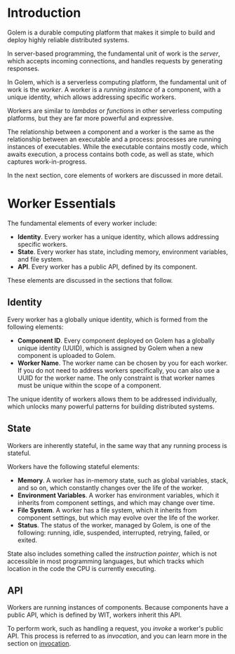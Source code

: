 
# Introduction

Golem is a durable computing platform that makes it simple to build and deploy
highly reliable distributed systems.

In server-based programming, the fundamental unit of work is the _server_, which
accepts incoming connections, and handles requests by generating responses.

In Golem, which is a serverless computing platform, the fundamental unit of
work is the _worker_. A worker is a _running instance_ of a component, with a
unique identity, which allows addressing specific workers.

Workers are similar to _lambdas_ or _functions_ in other serverless computing
platforms, but they are far more powerful and expressive.

<Callout type="info">
  The relationship between a component and a worker is the same as the relationship between an
  executable and a process: processes are running instances of executables. While the executable
  contains mostly code, which awaits execution, a process contains both code, as well as state,
  which captures work-in-progress.
</Callout>

In the next section, core elements of workers are discussed in more detail.

# Worker Essentials

The fundamental elements of every worker include:

- **Identity**. Every worker has a unique identity, which allows addressing
  specific workers.
- **State**. Every worker has state, including memory, environment variables,
  and file system.
- **API**. Every worker has a public API, defined by its component.

These elements are discussed in the sections that follow.

## Identity

Every worker has a globally unique identity, which is formed from the
following elements:

- **Component ID**. Every component deployed on Golem has a globally
  unique identity (UUID), which is assigned by Golem when a new component
  is uploaded to Golem.
- **Worker Name**. The worker name can be chosen by you for each worker.
  If you do not need to address workers specifically, you can also use
  a UUID for the worker name. The only constraint is that worker names
  must be unique within the scope of a component.

The unique identity of workers allows them to be addressed individually,
which unlocks many powerful patterns for building distributed systems.

## State

Workers are inherently stateful, in the same way that any running process
is stateful.

Workers have the following stateful elements:

- **Memory**. A worker has in-memory state, such as global variables, stack,
  and so on, which constantly changes over the life of the worker.
- **Environment Variables**. A worker has environment variables, which it
  inherits from component settings, and which may change over time.
- **File System**. A worker has a file system, which it inherits from
  component settings, but which may evolve over the life of the worker.
- **Status**. The status of the worker, managed by Golem, is one of the
  following: running, idle, suspended, interrupted, retrying, failed, or exited.

State also includes something called the _instruction pointer_, which
is not accessible in most programming languages, but which tracks
which location in the code the CPU is currently executing.

## API

Workers are running instances of components. Because components have a
public API, which is defined by WIT, workers inherit this API.

To perform work, such as handling a request, you _invoke_ a worker's
public API. This process is referred to as _invocation_, and you can
learn more in the section on [invocation](#concepts-invocation).
